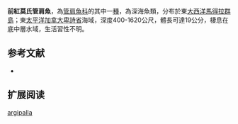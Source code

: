 {{Speciesbox
| name = 前紅莫氏管肩魚
| image = 
| image_width = 250px
| status = NE
| status_system = IUCN3.1
| genus = Maulisia
| species = argipalla
| authority = Matsui & Rosenblatt, 1979
| synonyms = 
}}

'''前紅莫氏管肩魚'''，為[[管肩魚科|管肩魚科]]的其中一[[種|種]]，為深海魚類，分布於東[[大西洋|大西洋]][[馬得拉群島|馬得拉群島]]；東[[太平洋|太平洋]][[加拿大|加拿大]][[卑詩省|卑詩省]]海域，深度400-1620公尺，體長可達19公分，棲息在底中層水域，生活習性不明。

==参考文献==
*{{FishBase_species|genus=Maulisia|species=argipalla|year=2015|month=9}}

== 扩展阅读 ==
{{refbegin}}
{{wikispecies-inline|Maulisia argipalla|前紅莫氏管肩魚}}
{{refend}}
{{Taxonbar|from=Q2536486}}

[[Category:莫氏管肩魚屬|argipalla]]